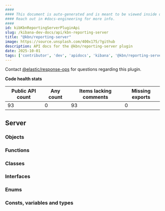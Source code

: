 ```yaml
---
####
#### This document is auto-generated and is meant to be viewed inside our experimental, new docs system.
#### Reach out in #docs-engineering for more info.
####
id: kibKbnReportingServerPluginApi
slug: /kibana-dev-docs/api/kbn-reporting-server
title: "@kbn/reporting-server"
image: https://source.unsplash.com/400x175/?github
description: API docs for the @kbn/reporting-server plugin
date: 2025-10-01
tags: ['contributor', 'dev', 'apidocs', 'kibana', '@kbn/reporting-server']
---
```




Contact [@elastic/response-ops](https://github.com/orgs/elastic/teams/response-ops) for questions regarding this plugin.

**Code health stats**

| Public API count  | Any count | Items lacking comments | Missing exports |
|-------------------|-----------|------------------------|-----------------|
| 93 | 0 | 93 | 0 |

## Server

### Objects
<DocDefinitionList data={kbnReportingServerObj.server.objects}/>

### Functions
<DocDefinitionList data={kbnReportingServerObj.server.functions}/>

### Classes
<DocDefinitionList data={kbnReportingServerObj.server.classes}/>

### Interfaces
<DocDefinitionList data={kbnReportingServerObj.server.interfaces}/>

### Enums
<DocDefinitionList data={kbnReportingServerObj.server.enums}/>

### Consts, variables and types
<DocDefinitionList data={kbnReportingServerObj.server.misc}/>

